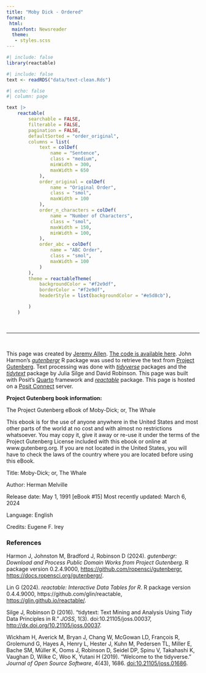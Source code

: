 ```yaml
---
title: "Moby Dick - Ordered"
format:
 html:
  mainfont: Newsreader
  theme:
   - styles.scss
---
```



```r
#| include: false
library(reactable)
```


```r
#| include: false
text <- readRDS("data/text-clean.Rds")
```


```r
#| echo: false
#| column: page

text |> 
    reactable(
        searchable = FALSE,
        filterable = FALSE,
        pagination = FALSE,
        defaultSorted = "order_original",
        columns = list(
            text = colDef(
                name = "Sentence",
                class = "medium",
                minWidth = 300,
                maxWidth = 650
            ),
            order_original = colDef(
                name = "Original Order",
                class = "smol",
                maxWidth = 100
            ),
            order_n_characters = colDef(
                name = "Number of Characters",
                class = "smol",
                maxWidth = 150,
                minWidth = 100,
            ),
            order_abc = colDef(
                name = "ABC Order",
                class = "smol",
                maxWidth = 100
            )
        ),
        theme = reactableTheme(
            backgroundColor = "#f2e9df",
            borderColor = "#f2e9df",
            headerStyle = list(backgroundColor = "#e5d8cb"),

        )
    )
```

<br>

---

<br>

This page was created by [Jeremy Allen](https://bsky.app/profile/jeremy-data.bsky.social). [The code is available here](https://github.com/jeremy-allen/ascending_books). John Harmon's *[gutenbergr](https://docs.ropensci.org/gutenbergr/)* R package was used to retrieve the text from [Project Gutenberg](https://www.gutenberg.org/). Text processing was done with *[tidyverse](https://www.tidyverse.org/)* packages and the *[tidytext](https://juliasilge.github.io/tidytext/)* package by Julia Silge and David Robinson. This page was built with Posit's [Quarto](https://quarto.org/) framework and *[reactable](https://glin.github.io/reactable/index.html)* package. This page is hosted on a [Posit Connect](https://posit.co/products/enterprise/connect/) server.

**Project Gutenberg book information:**

The Project Gutenberg eBook of Moby-Dick; or, The Whale
    
This ebook is for the use of anyone anywhere in the United States and
most other parts of the world at no cost and with almost no restrictions
whatsoever. You may copy it, give it away or re-use it under the terms
of the Project Gutenberg License included with this ebook or online
at www.gutenberg.org. If you are not located in the United States,
you will have to check the laws of the country where you are located
before using this eBook.

Title: Moby-Dick; or, The Whale

Author: Herman Melville

Release date: May 1, 1991 [eBook #15]
                Most recently updated: March 6, 2024

Language: English

Credits: Eugene F. Irey

### References

Harmon J, Johnston M, Bradford J, Robinson D (2024). *gutenbergr: Download and Process Public Domain Works from Project Gutenberg.* R package version 0.2.4.9000, [https://github.com/ropensci/gutenbergr](https://github.com/ropensci/gutenbergr), [https://docs.ropensci.org/gutenbergr/](https://docs.ropensci.org/gutenbergr/).  

Lin G (2024). *reactable: Interactive Data Tables for R*. R package version 0.4.4.9000, https://github.com/glin/reactable, [https://glin.github.io/reactable/](https://glin.github.io/reactable/).  

Silge J, Robinson D (2016). “tidytext: Text Mining and Analysis Using Tidy Data Principles in R.” *JOSS*, 1(3). doi:10.21105/joss.00037, [http://dx.doi.org/10.21105/joss.00037](https://doi.org/10.21105/joss.00037).

Wickham H, Averick M, Bryan J, Chang W, McGowan LD, François R, Grolemund G, Hayes A, Henry L, Hester J, Kuhn M, Pedersen TL, Miller E, Bache SM, Müller K, Ooms J, Robinson D, Seidel DP, Spinu V, Takahashi K, Vaughan D, Wilke C, Woo K, Yutani H (2019). “Welcome to the tidyverse.” *Journal of Open Source Software*, 4(43), 1686. [doi:10.21105/joss.01686](https://doi.org/10.21105/joss.01686).  
